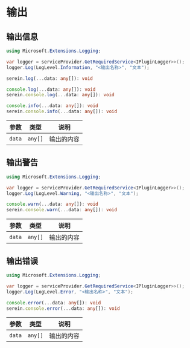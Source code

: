 # 输出

## 输出信息

<Tabs groupId="lang">

<TabItem value="cs" label="C#" >

```cs
using Microsoft.Extensions.Logging;

var logger = serviceProvider.GetRequiredService<IPluginLogger>>();
logger.Log(LogLevel.Information, "<输出名称>", "文本");
```

</TabItem>

<TabItem value="js" label="JavaScript" >

```ts
serein.log(...data: any[]): void

console.log(...data: any[]): void
serein.console.log(...data: any[]): void

console.info(...data: any[]): void
serein.console.info(...data: any[]): void
```

| 参数   | 类型    | 说明       |
| ------ | ------- | ---------- |
| `data` | `any[]` | 输出的内容 |

</TabItem>
</Tabs>

## 输出警告

<Tabs groupId="lang">

<TabItem value="cs" label="C#" >

```cs
using Microsoft.Extensions.Logging;

var logger = serviceProvider.GetRequiredService<IPluginLogger>>();
logger.Log(LogLevel.Warning, "<输出名称>", "文本");
```

</TabItem>

<TabItem value="js" label="JavaScript" >

```ts
console.warn(...data: any[]): void
serein.console.warn(...data: any[]): void
```

| 参数   | 类型    | 说明       |
| ------ | ------- | ---------- |
| `data` | `any[]` | 输出的内容 |

</TabItem>
</Tabs>

## 输出错误

<Tabs groupId="lang">

<TabItem value="cs" label="C#" >

```cs
using Microsoft.Extensions.Logging;

var logger = serviceProvider.GetRequiredService<IPluginLogger>>();
logger.Log(LogLevel.Error, "<输出名称>", "文本");
```

</TabItem>

<TabItem value="js" label="JavaScript" >

```ts
console.error(...data: any[]): void
serein.console.error(...data: any[]): void
```

| 参数   | 类型    | 说明       |
| ------ | ------- | ---------- |
| `data` | `any[]` | 输出的内容 |

</TabItem>
</Tabs>

